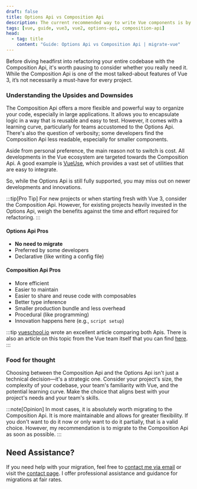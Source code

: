 ```yaml
---
draft: false
title: Options Api vs Composition Api
description: The current recommended way to write Vue components is by using the Composition Api with script setup. However, some people still prefer the Options Api or don't want to migrate their code. This guide will help you make an informed decision.
tags: [vue, guide, vue3, vue2, options-api, composition-api]
head:
  - tag: title
    content: "Guide: Options Api vs Composition Api | migrate-vue"
---
```


Before diving headfirst into refactoring your entire codebase with the Composition Api, it's worth pausing to consider whether you really need it. While the Composition Api is one of the most talked-about features of Vue 3, it’s not necessarily a must-have for every project.

### Understanding the Upsides and Downsides

The Composition Api offers a more flexible and powerful way to organize your code, especially in large applications. It allows you to encapsulate logic in a way that is reusable and easy to test. However, it comes with a learning curve, particularly for teams accustomed to the Options Api. There's also the question of verbosity; some developers find the Composition Api less readable, especially for smaller components.

Aside from personal preference, the main reason not to switch is cost. All developments in the Vue ecosystem are targeted towards the Composition Api. A good example is [VueUse](https://vueuse.org/), which provides a vast set of utilities that are easy to integrate.

So, while the Options Api is still fully supported, you may miss out on newer developments and innovations.

:::tip[Pro Tip]
For new projects or when starting fresh with Vue 3, consider the Composition Api. However, for existing projects heavily invested in the Options Api, weigh the benefits against the time and effort required for refactoring.
:::

#### Options Api Pros

- **No need to migrate**
- Preferred by some developers
- Declarative (like writing a config file)

#### Composition Api Pros

- More efficient
- Easier to maintain
- Easier to share and reuse code with composables
- Better type inference
- Smaller production bundle and less overhead
- Procedural (like programming)
- Innovation happens here (e.g., `script setup`)

:::tip
[vueschool.io](https://vueschool.io/articles/vuejs-tutorials/options-api-vs-composition-api/) wrote an excellent article comparing both Apis. There is also an article on this topic from the Vue team itself that you can find [here](https://vuejs.org/guide/extras/composition-api-faq.html).
:::

### Food for thought

Choosing between the Composition Api and the Options Api isn't just a technical decision—it's a strategic one.
Consider your project's size, the complexity of your codebase, your team's familiarity with Vue, and the potential learning curve.
Make the choice that aligns best with your project's needs and your team's skills.

:::note[Opinion]
In most cases, it is absolutely worth migrating to the Composition Api. It is more maintainable and allows for greater flexibility. If you don't want to do it now or only want to do it partially, that is a valid choice. However, my recommendation is to migrate to the Composition Api as soon as possible.
:::

## Need Assistance?

If you need help with your migration, feel free to [contact me via email](mailto:contact@migrate-vue.com) or visit the [contact page](/contact). I offer professional assistance and guidance for migrations at fair rates.
